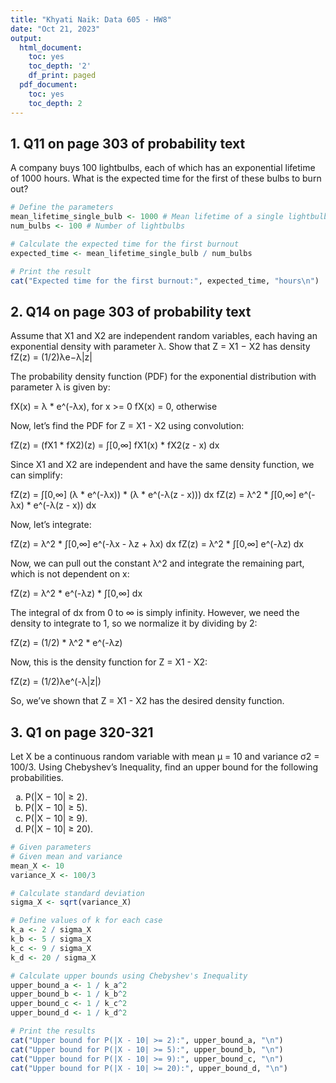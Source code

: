 ```yaml
---
title: "Khyati Naik: Data 605 - HW8"
date: "Oct 21, 2023"
output:
  html_document:
    toc: yes
    toc_depth: '2'
    df_print: paged
  pdf_document:
    toc: yes
    toc_depth: 2
---
```


## 1. Q11 on page 303 of probability text

A company buys 100 lightbulbs, each of which has an exponential lifetime of
1000 hours. What is the expected time for the first of these bulbs to burn
out?

```r
# Define the parameters
mean_lifetime_single_bulb <- 1000 # Mean lifetime of a single lightbulb in hours
num_bulbs <- 100 # Number of lightbulbs

# Calculate the expected time for the first burnout
expected_time <- mean_lifetime_single_bulb / num_bulbs

# Print the result
cat("Expected time for the first burnout:", expected_time, "hours\n")
```

## 2. Q14 on page 303 of probability text

Assume that X1 and X2 are independent random variables, each having an
exponential density with parameter λ. Show that Z = X1 − X2 has density
fZ(z) = (1/2)λe−λ|z|

The probability density function (PDF) for the exponential distribution with parameter λ is given by:

fX(x) = λ * e^(-λx), for x >= 0
fX(x) = 0, otherwise

Now, let's find the PDF for Z = X1 - X2 using convolution:

fZ(z) = (fX1 * fX2)(z) = ∫[0,∞] fX1(x) * fX2(z - x) dx

Since X1 and X2 are independent and have the same density function, we can simplify:

fZ(z) = ∫[0,∞] (λ * e^(-λx)) * (λ * e^(-λ(z - x))) dx
fZ(z) = λ^2 * ∫[0,∞] e^(-λx) * e^(-λ(z - x)) dx

Now, let's integrate:

fZ(z) = λ^2 * ∫[0,∞] e^(-λx - λz + λx) dx
fZ(z) = λ^2 * ∫[0,∞] e^(-λz) dx

Now, we can pull out the constant λ^2 and integrate the remaining part, which is not dependent on x:

fZ(z) = λ^2 * e^(-λz) * ∫[0,∞] dx

The integral of dx from 0 to ∞ is simply infinity. However, we need the density to integrate to 1, so we normalize it by dividing by 2:

fZ(z) = (1/2) * λ^2 * e^(-λz)

Now, this is the density function for Z = X1 - X2:

fZ(z) = (1/2)λe^(-λ|z|)

So, we've shown that Z = X1 - X2 has the desired density function.


## 3. Q1 on page 320-321
Let X be a continuous random variable with mean µ = 10 and variance
σ2 = 100/3. Using Chebyshev’s Inequality, find an upper bound for the
following probabilities.

(a) P(|X − 10| ≥ 2).
(b) P(|X − 10| ≥ 5).
(c) P(|X − 10| ≥ 9).
(d) P(|X − 10| ≥ 20).

```r
# Given parameters
# Given mean and variance
mean_X <- 10
variance_X <- 100/3

# Calculate standard deviation
sigma_X <- sqrt(variance_X)

# Define values of k for each case
k_a <- 2 / sigma_X
k_b <- 5 / sigma_X
k_c <- 9 / sigma_X
k_d <- 20 / sigma_X

# Calculate upper bounds using Chebyshev's Inequality
upper_bound_a <- 1 / k_a^2
upper_bound_b <- 1 / k_b^2
upper_bound_c <- 1 / k_c^2
upper_bound_d <- 1 / k_d^2

# Print the results
cat("Upper bound for P(|X - 10| >= 2):", upper_bound_a, "\n")
cat("Upper bound for P(|X - 10| >= 5):", upper_bound_b, "\n")
cat("Upper bound for P(|X - 10| >= 9):", upper_bound_c, "\n")
cat("Upper bound for P(|X - 10| >= 20):", upper_bound_d, "\n")

```

